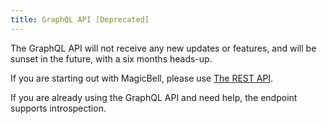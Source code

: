 ```yaml
---
title: GraphQL API [Deprecated]
---
```


<Note>
  The GraphQL API will not receive any new updates or features, and will be sunset in the
  future, with a six months heads-up.
</Note>

<br />

If you are starting out with MagicBell, please use [The REST API](https://www.magicbell.com/docs/rest-api/overview).

If you are already using the GraphQL API and need help, the endpoint supports introspection.

